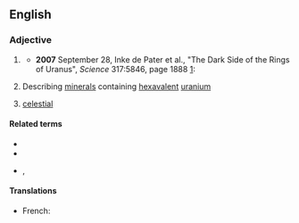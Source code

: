 {{also|Uranian}}

==English==

===Adjective===
{{en-adj|-}}

# {{lb|en|astronomy}} {{alternative case form of|Uranian|lang=en}}
#* '''2007''' September 28, Inke de Pater et al., "The Dark Side of the Rings of Uranus", ''Science'' 317:5846, page 1888 [http://www.sciencemag.org/cgi/content/full/317/5846/1888]:
#*: {{ux|en|Twice during a '''uranian''' year, the rings appear edge-on for a brief period, referred to as a ring plane crossing (RPX).}}
# {{lb|en|mineralogy}} Describing [[mineral]]s containing [[hexavalent]] [[uranium]]
# {{lb|en|dated}} [[celestial]]

====Related terms====
* {{l|en|uranylian}}
* {{l|en|uranoan}}
* {{l|en|trans-uranian}}, {{l|en|transuranian}}

====Translations====
{{trans-see|Uranian}}

{{trans-top|describing minerals containing hexavalent uranium}}
{{trans-mid}}
{{trans-bottom}}

{{trans-top|mythology}}
* French: {{t+|fr|ouranien}}
{{trans-mid}}
{{trans-bottom}}